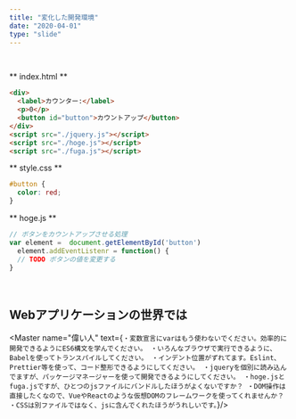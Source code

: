 ```yaml
---
title: "変化した開発環境"
date: "2020-04-01"
type: "slide"
---
```



<Butasan name="コードを書き終えたぶたさん" text="ひとまず教科書どおりにHTML + CSS + javascriptが少し書けるようになったよ。"/>


<br/>

** index.html **
```html
<div>
  <label>カウンター:</label>
  <p>0</p>
  <button id="button">カウントアップ</button>
</div>
<script src="./jquery.js"></script>
<script src="./hoge.js"></script>
<script src="./fuga.js"></script>

```

** style.css **
```css
#button {
  color: red;
}

```

** hoge.js **
```javascript
// ボタンをカウントアップさせる処理
var element =  document.getElementById('button')
  element.addEventListenr = function() {
  // TODO ボタンの値を変更する
}


```

<br/>

## Webアプリケーションの世界では

<Master name="偉い人" text={`
・変数宣言にvarはもう使わないでください。効率的に開発できるようにES6構文を学んでください。
・いろんなブラウザで実行できるように、Babelを使ってトランスパイルしてください。
・インデント位置がずれてます。Eslint、Prettier等を使って、コード整形できるようにしてください。
・jqueryを個別に読み込んでますが、パッケージマネージャーを使って開発できるようにしてください。
・hoge.jsとfuga.jsですが、ひとつのjsファイルにバンドルしたほうがよくないですか？
・DOM操作は直接したくなので、VueやReactのような仮想DOMのフレームワークを使ってくれませんか？
・CSSは別ファイルではなく、jsに含んでくれたほうがうれしいです。
`}/>


<Butasan name="言葉を失うぶたさん" text="。。。。"/>
